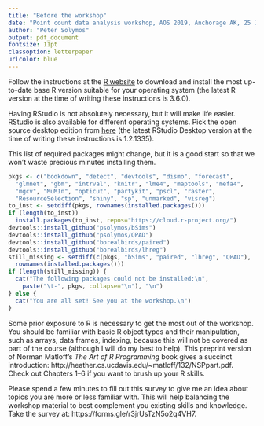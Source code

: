 ```yaml
---
title: "Before the workshop"
date: "Point count data analysis workshop, AOS 2019, Anchorage AK, 25 June 2019"
author: "Peter Solymos"
output: pdf_document
fontsize: 11pt
classoption: letterpaper
urlcolor: blue
---
```


Follow the instructions at the [R website](http://cran.r-project.org) to download and install
the most up-to-date base R version suitable for your operating system 
(the latest R version at the time of writing these instructions is 3.6.0).

Having RStudio is not absolutely necessary, but it will make life easier. 
RStudio is also available for different operating systems. 
Pick the open source desktop edition from [here](http://www.rstudio.com/products/rstudio/download/) 
(the latest RStudio Desktop version at the time of writing these instructions is 1.2.1335).

This list of required packages might change, 
but it is a good start so that we won't waste
precious minutes installing them.

```r
pkgs <- c("bookdown", "detect", "devtools", "dismo", "forecast", 
  "glmnet", "gbm", "intrval", "knitr", "lme4", "maptools", "mefa4", 
  "mgcv", "MuMIn", "opticut", "partykit", "pscl", "raster", 
  "ResourceSelection", "shiny", "sp", "unmarked", "visreg")
to_inst <- setdiff(pkgs, rownames(installed.packages()))
if (length(to_inst))
  install.packages(to_inst, repos="https://cloud.r-project.org/")
devtools::install_github("psolymos/bSims")
devtools::install_github("psolymos/QPAD")
devtools::install_github("borealbirds/paired")
devtools::install_github("borealbirds/lhreg")
still_missing <- setdiff(c(pkgs, "bSims", "paired", "lhreg", "QPAD"), 
  rownames(installed.packages()))
if (length(still_missing)) {
  cat("The following packages could not be installed:\n",
    paste("\t-", pkgs, collapse="\n"), "\n")
} else {
  cat("You are all set! See you at the workshop.\n")
}
```

Some prior exposure to R is necessary to get the most out of the workshop.
You should be familiar with basic R object types and their manipulation, 
such as arrays, data frames, indexing, because this will not be
covered as part of the course (although I will do my best to help).
This preprint version of Norman Matloff's _The Art of R Programming_ book
gives a succinct introduction:
http://heather.cs.ucdavis.edu/~matloff/132/NSPpart.pdf. 
Check out Chapters 1--6 if you want to brush up your R skills.

Please spend a few minutes to fill out this survey to give me an idea
about topics you are more or less familiar with.
This will help balancing the workshop material to best
complement you existing skills and knowledge.
Take the survey at: https://forms.gle/r3jrUsTzN5o2q4VH7.
